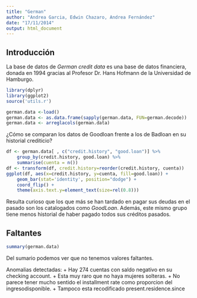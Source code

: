 ```yaml
---
title: "German"
author: "Andrea Garcia, Edwin Chazaro, Andrea Fernández"
date: "17/11/2014"
output: html_document
---
```


## Introducción

La base de datos de *German credit data* es una base de datos financiera, donada en 1994 gracias al Profesor Dr. Hans Hofmann de la Universidad de Hamburgo.

```r
library(dplyr)
library(ggplot2)
source('utils.r')

german.data <-load()
german.data <- as.data.frame(sapply(german.data, FUN=german.decode))
german.data <- arreglacols(german.data)
```

¿Cómo se comparan los datos de Goodloan frente a los de Badloan en su historial crediticio?

```r
df <- german.data[ , c("credit.history", "good.loan")] %>%
    group_by(credit.history, good.loan) %>%
    summarise(cuenta = n())
df <- transform(df, credit.history=reorder(credit.history, cuenta))
ggplot(df, aes(x=credit.history, y=cuenta, fill=good.loan)) +
    geom_bar(stat='identity', position="dodge") +
    coord_flip() +
    theme(axis.text.y=element_text(size=rel(0.8)))
```

Resulta curioso que los que más se han tardado en pagar sus deudas en el pasado son los catalogados como *GoodLoan*. Además, este mismo grupo tiene menos historial de haber pagado todos sus créditos pasados. 

## Faltantes

```r
summary(german.data)
```

Del sumario podemos ver que no tenemos valores faltantes.

Anomalias detectadas:
+ Hay 274 cuentas con saldo negativo en su checking account.
+ Esta muy raro que no haya mujeres solteras.
+ No parece tener mucho sentido el installment rate como proporcion del ingresodisponible.
+ Tampoco esta recodificado present.residence.since



